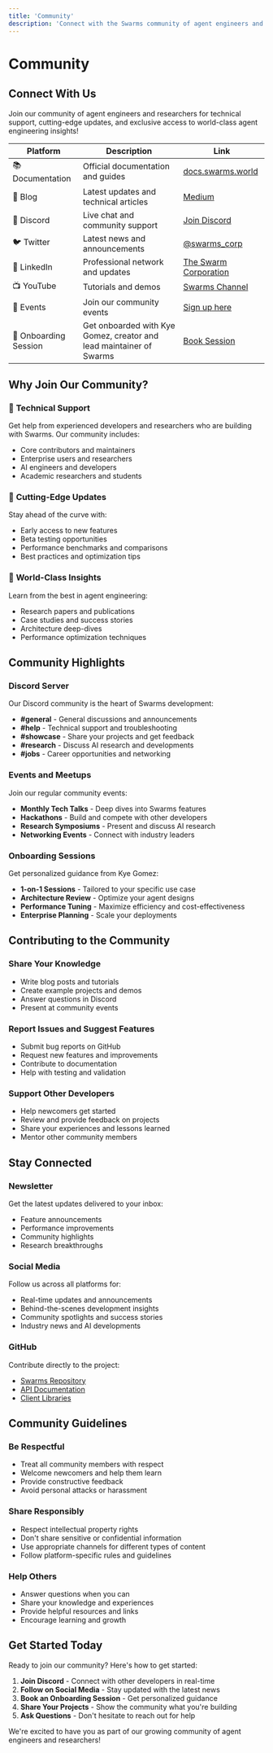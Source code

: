 ```yaml
---
title: 'Community'
description: 'Connect with the Swarms community of agent engineers and researchers'
---
```


# Community

## Connect With Us

Join our community of agent engineers and researchers for technical support, cutting-edge updates, and exclusive access to world-class agent engineering insights!

| Platform | Description | Link |
|----------|-------------|------|
| 📚 Documentation | Official documentation and guides | [docs.swarms.world](https://docs.swarms.world) |
| 📝 Blog | Latest updates and technical articles | [Medium](https://medium.com/@kyeg) |
| 💬 Discord | Live chat and community support | [Join Discord](https://discord.gg/EamjgSaEQf) |
| 🐦 Twitter | Latest news and announcements | [@swarms_corp](https://twitter.com/swarms_corp) |
| 👥 LinkedIn | Professional network and updates | [The Swarm Corporation](https://www.linkedin.com/company/the-swarm-corporation) |
| 📺 YouTube | Tutorials and demos | [Swarms Channel](https://www.youtube.com/channel/UC9yXyitkbU_WSy7bd_41SqQ) |
| 🎫 Events | Join our community events | [Sign up here](https://lu.ma/5p2jnc2v) |
| 🚀 Onboarding Session | Get onboarded with Kye Gomez, creator and lead maintainer of Swarms | [Book Session](https://cal.com/swarms/swarms-onboarding-session) |

## Why Join Our Community?

### 🤝 **Technical Support**
Get help from experienced developers and researchers who are building with Swarms. Our community includes:
- Core contributors and maintainers
- Enterprise users and researchers
- AI engineers and developers
- Academic researchers and students

### 🚀 **Cutting-Edge Updates**
Stay ahead of the curve with:
- Early access to new features
- Beta testing opportunities
- Performance benchmarks and comparisons
- Best practices and optimization tips

### 🧠 **World-Class Insights**
Learn from the best in agent engineering:
- Research papers and publications
- Case studies and success stories
- Architecture deep-dives
- Performance optimization techniques

## Community Highlights

### Discord Server
Our Discord community is the heart of Swarms development:
- **#general** - General discussions and announcements
- **#help** - Technical support and troubleshooting
- **#showcase** - Share your projects and get feedback
- **#research** - Discuss AI research and developments
- **#jobs** - Career opportunities and networking

### Events and Meetups
Join our regular community events:
- **Monthly Tech Talks** - Deep dives into Swarms features
- **Hackathons** - Build and compete with other developers
- **Research Symposiums** - Present and discuss AI research
- **Networking Events** - Connect with industry leaders

### Onboarding Sessions
Get personalized guidance from Kye Gomez:
- **1-on-1 Sessions** - Tailored to your specific use case
- **Architecture Review** - Optimize your agent designs
- **Performance Tuning** - Maximize efficiency and cost-effectiveness
- **Enterprise Planning** - Scale your deployments

## Contributing to the Community

### Share Your Knowledge
- Write blog posts and tutorials
- Create example projects and demos
- Answer questions in Discord
- Present at community events

### Report Issues and Suggest Features
- Submit bug reports on GitHub
- Request new features and improvements
- Contribute to documentation
- Help with testing and validation

### Support Other Developers
- Help newcomers get started
- Review and provide feedback on projects
- Share your experiences and lessons learned
- Mentor other community members

## Stay Connected

### Newsletter
Get the latest updates delivered to your inbox:
- Feature announcements
- Performance improvements
- Community highlights
- Research breakthroughs

### Social Media
Follow us across all platforms for:
- Real-time updates and announcements
- Behind-the-scenes development insights
- Community spotlights and success stories
- Industry news and AI developments

### GitHub
Contribute directly to the project:
- [Swarms Repository](https://github.com/The-Swarm-Corporation/swarms)
- [API Documentation](https://github.com/The-Swarm-Corporation/swarms-api-docs)
- [Client Libraries](https://github.com/The-Swarm-Corporation/swarms-sdk)

## Community Guidelines

### Be Respectful
- Treat all community members with respect
- Welcome newcomers and help them learn
- Provide constructive feedback
- Avoid personal attacks or harassment

### Share Responsibly
- Respect intellectual property rights
- Don't share sensitive or confidential information
- Use appropriate channels for different types of content
- Follow platform-specific rules and guidelines

### Help Others
- Answer questions when you can
- Share your knowledge and experiences
- Provide helpful resources and links
- Encourage learning and growth

## Get Started Today

Ready to join our community? Here's how to get started:

1. **Join Discord** - Connect with other developers in real-time
2. **Follow on Social Media** - Stay updated with the latest news
3. **Book an Onboarding Session** - Get personalized guidance
4. **Share Your Projects** - Show the community what you're building
5. **Ask Questions** - Don't hesitate to reach out for help

We're excited to have you as part of our growing community of agent engineers and researchers!
